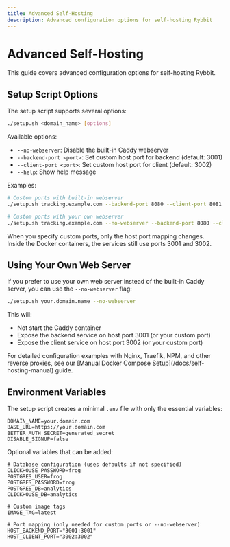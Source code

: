 ```yaml
---
title: Advanced Self-Hosting
description: Advanced configuration options for self-hosting Rybbit
---
```



# Advanced Self-Hosting

This guide covers advanced configuration options for self-hosting Rybbit.

## Setup Script Options

The setup script supports several options:

```bash
./setup.sh <domain_name> [options]
```

Available options:
- `--no-webserver`: Disable the built-in Caddy webserver
- `--backend-port <port>`: Set custom host port for backend (default: 3001)
- `--client-port <port>`: Set custom host port for client (default: 3002)
- `--help`: Show help message

Examples:
```bash
# Custom ports with built-in webserver
./setup.sh tracking.example.com --backend-port 8080 --client-port 8081

# Custom ports with your own webserver
./setup.sh tracking.example.com --no-webserver --backend-port 8080 --client-port 8081
```

<Callout type="info">
When you specify custom ports, only the host port mapping changes. Inside the Docker containers, the services still use ports 3001 and 3002.
</Callout>

## Using Your Own Web Server

If you prefer to use your own web server instead of the built-in Caddy server, you can use the `--no-webserver` flag:

```bash
./setup.sh your.domain.name --no-webserver
```

This will:
- Not start the Caddy container
- Expose the backend service on host port 3001 (or your custom port)
- Expose the client service on host port 3002 (or your custom port)

<Callout type="info">
For detailed configuration examples with Nginx, Traefik, NPM, and other reverse proxies, see our [Manual Docker Compose Setup](/docs/self-hosting-manual) guide.
</Callout>

## Environment Variables

The setup script creates a minimal `.env` file with only the essential variables:

```env
DOMAIN_NAME=your.domain.com
BASE_URL=https://your.domain.com
BETTER_AUTH_SECRET=generated_secret
DISABLE_SIGNUP=false
```

Optional variables that can be added:

```env
# Database configuration (uses defaults if not specified)
CLICKHOUSE_PASSWORD=frog
POSTGRES_USER=frog
POSTGRES_PASSWORD=frog
POSTGRES_DB=analytics
CLICKHOUSE_DB=analytics

# Custom image tags
IMAGE_TAG=latest

# Port mapping (only needed for custom ports or --no-webserver)
HOST_BACKEND_PORT="3001:3001"
HOST_CLIENT_PORT="3002:3002"
```